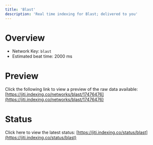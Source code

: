 ```yaml
---
title: 'Blast'
description: 'Real time indexing for Blast; delivered to you'
---
```


# Overview
- Network Key: `blast`
- Estimated beat time: 2000 ms

# Preview
Click the following link to view a preview of the raw data available: [https://jiti.indexing.co/networks/blast/17476476](https://jiti.indexing.co/networks/blast/17476476)

# Status
Click here to view the latest status: [https://jiti.indexing.co/status/blast](https://jiti.indexing.co/status/blast)
